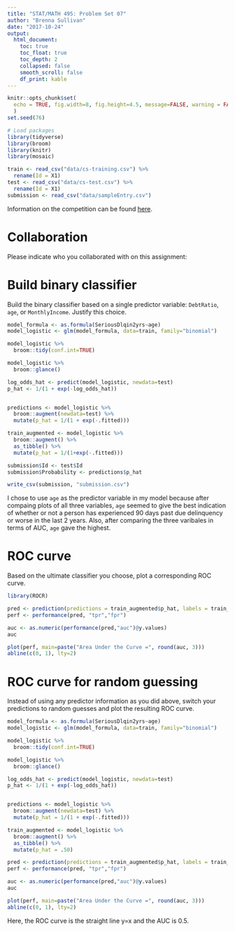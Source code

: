 ```yaml
---
title: "STAT/MATH 495: Problem Set 07"
author: "Brenna Sullivan"
date: "2017-10-24"
output:
  html_document:
    toc: true
    toc_float: true
    toc_depth: 2
    collapsed: false
    smooth_scroll: false
    df_print: kable
---
```


```r
knitr::opts_chunk$set(
  echo = TRUE, fig.width=8, fig.height=4.5, message=FALSE, warning = FALSE
  )
set.seed(76)

# Load packages
library(tidyverse)
library(broom)
library(knitr)
library(mosaic)

train <- read_csv("data/cs-training.csv") %>% 
  rename(Id = X1)
test <- read_csv("data/cs-test.csv") %>% 
  rename(Id = X1)
submission <- read_csv("data/sampleEntry.csv")
```

Information on the competition can be found [here](https://www.kaggle.com/c/GiveMeSomeCredit/data).



# Collaboration

Please indicate who you collaborated with on this assignment: 



# Build binary classifier

Build the binary classifier based on a single predictor variable: `DebtRatio`,
`age`, or `MonthlyIncome`. Justify this choice.

```r
model_formula <- as.formula(SeriousDlqin2yrs~age)
model_logistic <- glm(model_formula, data=train, family="binomial")

model_logistic %>% 
  broom::tidy(conf.int=TRUE)

model_logistic %>% 
  broom::glance()

log_odds_hat <- predict(model_logistic, newdata=test)
p_hat <- 1/(1 + exp(-log_odds_hat))


predictions <- model_logistic %>% 
  broom::augment(newdata=test) %>% 
  mutate(p_hat = 1/(1 + exp(-.fitted)))

train_augmented <- model_logistic %>% 
  broom::augment() %>% 
  as_tibble() %>% 
  mutate(p_hat = 1/(1+exp(-.fitted)))
```

```r
submission$Id <- test$Id
submission$Probability <- predictions$p_hat

write_csv(submission, "submission.csv")
```


I chose to use `age` as the predictor variable in my model because after compaing plots of all three variables, `age` seemed to give the best indication of whether or not a person has experienced 90 days past due delinquency or worse in the last 2 years.  Also, after comparing the three varibales in terms of AUC, `age` gave the highest.

# ROC curve

Based on the ultimate classifier you choose, plot a corresponding ROC curve.

```r
library(ROCR)

pred <- prediction(predictions = train_augmented$p_hat, labels = train_augmented$SeriousDlqin2yrs)
perf <- performance(pred, "tpr","fpr")

auc <- as.numeric(performance(pred,"auc")@y.values)
auc

plot(perf, main=paste("Area Under the Curve =", round(auc, 3)))
abline(c(0, 1), lty=2)
```


# ROC curve for random guessing

Instead of using any predictor information as you did above, switch your
predictions to random guesses and plot the resulting ROC curve.

```r
model_formula <- as.formula(SeriousDlqin2yrs~age)
model_logistic <- glm(model_formula, data=train, family="binomial")

model_logistic %>% 
  broom::tidy(conf.int=TRUE)

model_logistic %>% 
  broom::glance()

log_odds_hat <- predict(model_logistic, newdata=test)
p_hat <- 1/(1 + exp(-log_odds_hat))


predictions <- model_logistic %>% 
  broom::augment(newdata=test) %>% 
  mutate(p_hat = 1/(1 + exp(-.fitted)))

train_augmented <- model_logistic %>% 
  broom::augment() %>% 
  as_tibble() %>% 
  mutate(p_hat = .50)
```


```r
pred <- prediction(predictions = train_augmented$p_hat, labels = train_augmented$SeriousDlqin2yrs)
perf <- performance(pred, "tpr","fpr")

auc <- as.numeric(performance(pred,"auc")@y.values)
auc

plot(perf, main=paste("Area Under the Curve =", round(auc, 3)))
abline(c(0, 1), lty=2)
```

Here, the ROC curve is the straight line y=x and the AUC is 0.5.
